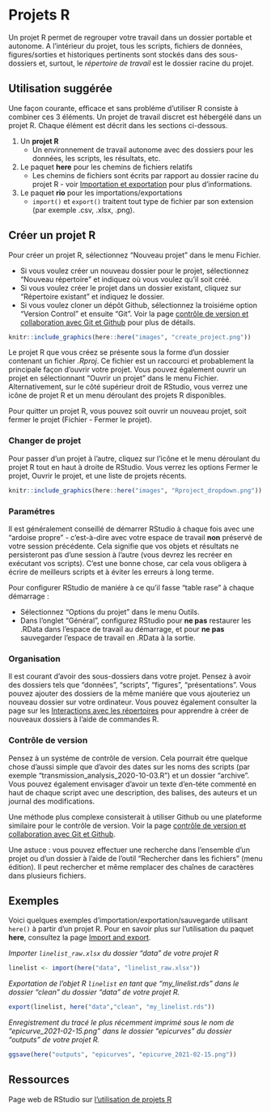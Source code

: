 
# Projets R {#r_projects}  


Un projet R permet de regrouper votre travail dans un dossier portable et autonome. A l'intérieur du projet, tous les scripts, fichiers de données, figures/sorties et historiques pertinents sont stockés dans des sous-dossiers et, surtout, le *répertoire de travail* est le dossier racine du projet.   


## Utilisation suggérée  

Une façon courante, efficace et sans probléme d'utiliser R consiste à combiner ces 3 éléments. Un projet de travail discret est hébergélé dans un projet R. Chaque élément est décrit dans les sections ci-dessous.  

1) Un **projet R**  
     - Un environnement de travail autonome avec des dossiers pour les données, les scripts, les résultats, etc.    
2) Le paquet **here** pour les chemins de fichiers relatifs  
     - Les chemins de fichiers sont écrits par rapport au dossier racine du projet R - voir [Importation et exportation](#import_export) pour plus d'informations.  
3) Le paquet **rio** pour les importations/exportations  
     - `import()` et `export()` traitent tout type de fichier par son extension (par exemple .csv, .xlsx, .png).  
     


<!-- ======================================================= -->
## Créer un projet R {}

Pour créer un projet R, sélectionnez "Nouveau projet" dans le menu Fichier.

* Si vous voulez créer un nouveau dossier pour le projet, sélectionnez "Nouveau répertoire" et indiquez où vous voulez qu'il soit créé.  
* Si vous voulez créer le projet dans un dossier existant, cliquez sur "Répertoire existant" et indiquez le dossier.  
* Si vous voulez cloner un dépôt Github, sélectionnez la troisiéme option "Version Control" et ensuite "Git". Voir la page [contrôle de version et collaboration avec Git et Github](#collaboration) pour plus de détails. 


```r
knitr::include_graphics(here::here("images", "create_project.png"))
```

Le projet R que vous créez se présente sous la forme d'un dossier contenant un fichier *.Rproj*. Ce fichier est un raccourci et probablement la principale façon d'ouvrir votre projet. Vous pouvez également ouvrir un projet en sélectionnant "Ouvrir un projet" dans le menu Fichier. Alternativement, sur le côté supérieur droit de RStudio, vous verrez une icône de projet R et un menu déroulant des projets R disponibles. 

Pour quitter un projet R, vous pouvez soit ouvrir un nouveau projet, soit fermer le projet (Fichier - Fermer le projet).  


### Changer de projet {.unnumbered}

Pour passer d'un projet à l'autre, cliquez sur l'icône et le menu déroulant du projet R tout en haut à droite de RStudio. Vous verrez les options Fermer le projet, Ouvrir le projet, et une liste de projets récents. 

```r
knitr::include_graphics(here::here("images", "Rproject_dropdown.png"))
```


### Paramétres {.unnumbered}  

Il est généralement conseillé de démarrer RStudio à chaque fois avec une "ardoise propre" - c'est-à-dire avec votre espace de travail **non** préservé de votre session précédente. Cela signifie que vos objets et résultats ne persisteront pas d'une session à l'autre (vous devrez les recréer en exécutant vos scripts). C'est une bonne chose, car cela vous obligera à écrire de meilleurs scripts et à éviter les erreurs à long terme.  

Pour configurer RStudio de maniére à ce qu'il fasse "table rase" à chaque démarrage :  

* Sélectionnez "Options du projet" dans le menu Outils.  
* Dans l'onglet "Général", configurez RStudio pour **ne pas** restaurer les .RData dans l'espace de travail au démarrage, et pour **ne pas** sauvegarder l'espace de travail en .RData à la sortie.  



### Organisation {.unnumbered}  

Il est courant d'avoir des sous-dossiers dans votre projet. Pensez à avoir des dossiers tels que "données", "scripts", "figures", "présentations". Vous pouvez ajouter des dossiers de la même maniére que vous ajouteriez un nouveau dossier sur votre ordinateur. Vous pouvez également consulter la page sur les [Interactions avec les répertoires](#directories) pour apprendre à créer de nouveaux dossiers à l'aide de commandes R.  


### Contrôle de version {.unnumbered}  

Pensez à un systéme de contrôle de version. Cela pourrait étre quelque chose d'aussi simple que d'avoir des dates sur les noms des scripts (par exemple "transmission_analysis_2020-10-03.R") et un dossier "archive". Vous pouvez également envisager d'avoir un texte d'en-téte commenté en haut de chaque script avec une description, des balises, des auteurs et un journal des modifications.  

Une méthode plus complexe consisterait à utiliser Github ou une plateforme similaire pour le contrôle de version. Voir la page [contrôle de version et collaboration avec Git et Github](#collaboration).  

Une astuce : vous pouvez effectuer une recherche dans l'ensemble d'un projet ou d'un dossier à l'aide de l'outil "Rechercher dans les fichiers" (menu édition). Il peut rechercher et même remplacer des chaînes de caractères dans plusieurs fichiers.  






## Exemples  

Voici quelques exemples d'importation/exportation/sauvegarde utilisant `here()` à partir d'un projet R. Pour en savoir plus sur l'utilisation du paquet **here**, consultez la page [Import and export](#import_export).  

*Importer `linelist_raw.xlsx` du dossier "data" de votre projet R*

```r
linelist <- import(here("data", "linelist_raw.xlsx"))
```

*Exportation de l'objet R `linelist` en tant que "my_linelist.rds" dans le dossier "clean" du dossier "data" de votre projet R.*   

```r
export(linelist, here("data","clean", "my_linelist.rds"))
```

*Enregistrement du tracé le plus récemment imprimé sous le nom de "epicurve_2021-02-15.png" dans le dossier "epicurves" du dossier "outputs" de votre projet R.*  


```r
ggsave(here("outputs", "epicurves", "epicurve_2021-02-15.png"))
```



<!-- ======================================================= -->



## Ressources {}

Page web de RStudio sur [l'utilisation de projets R](https://support.rstudio.com/hc/en-us/articles/200526207-Using-Projects)

